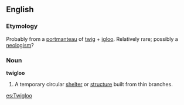 ==English==
===Etymology===
Probably from a [[portmanteau]] of [[twig]] + [[igloo]].  Relatively rare; possibly a [[neologism]]?
===Noun===
'''twigloo'''
#A temporary circular [[shelter]] or [[structure]] built from thin branches.

[[es:Twigloo]]